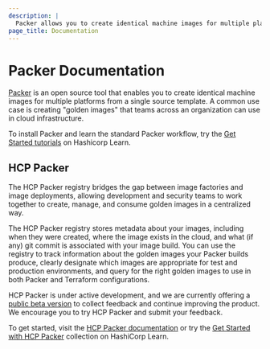 ```yaml
---
description: |
  Packer allows you to create identical machine images for multiple platforms from a single source template.
page_title: Documentation
---
```


# Packer Documentation

[Packer](https://www.packer.io/) is an open source tool that enables you to create identical machine images for multiple platforms from a single source template. A common use case is creating "golden images" that teams across an organization can use in cloud infrastructure.

To install Packer and learn the standard Packer workflow, try the [Get Started tutorials](https://learn.hashicorp.com/packer) on Hashicorp Learn.

## HCP Packer

The HCP Packer registry bridges the gap between image factories and image deployments, allowing development and security teams to work together to create, manage, and consume golden images in a centralized way.

The HCP Packer registry stores metadata about your images, including when they were created, where the image exists in the cloud, and what (if any) git commit is associated with your image build. You can use the registry to track information about the golden images your Packer builds produce, clearly designate which images are appropriate for test and production environments, and query for the right golden images to use in both Packer and Terraform configurations.

HCP Packer is under active development, and we are currently offering a [public beta version](https://portal.cloud.hashicorp.com) to collect feedback and continue improving the product. We encourage you to try HCP Packer and submit your feedback.

To get started, visit the [HCP Packer documentation](https://cloud.hashicorp.com/docs/packer) or try the [Get Started with HCP Packer](https://learn.hashicorp.com/collections/packer/packer/hcp-get-started) collection on HashiCorp Learn.
